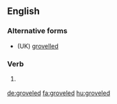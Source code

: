 ==English==

===Alternative forms===
* (UK) [[grovelled]]

===Verb===
{{head|en}}

# {{context|US|lang=en}} {{en-simple past of|grovel}}

[[de:groveled]]
[[fa:groveled]]
[[hu:groveled]]